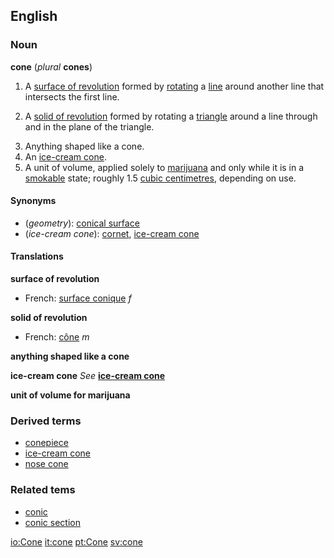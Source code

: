 ==English==
===Noun===
'''cone''' (''plural'' '''cones''')
{{wikipedia}}

#{{geometry}} A [[surface of revolution]] formed by [[rotate|rotating]] a [[line]] around another line that intersects the first line.
#{{geometry}} A [[solid of revolution]] formed by rotating a [[triangle]] around a line through and in the plane of the triangle.
#Anything shaped like a cone.
#An [[ice-cream cone]].
#A unit of volume, applied solely to [[marijuana]] and only while it is in a [[smokable]] state; roughly 1.5 [[cubic centimetre]]s, depending on use.

====Synonyms====
*(''geometry''): [[conical surface]]
*(''ice-cream cone''): [[cornet]], [[ice-cream cone]]

====Translations====

'''surface of revolution'''
{{top}}
*French: [[surface conique]] ''f''
{{mid}}
{{bottom}}

'''solid of revolution'''
{{top}}
*French: [[cône]] ''m''
{{mid}}
{{bottom}}

'''anything shaped like a cone'''
{{top}}
{{mid}}
{{bottom}}

'''ice-cream cone'''
''See'' '''[[ice-cream cone]]'''

'''unit of volume for marijuana'''
{{top}}
{{mid}}
{{bottom}}

===Derived terms===
*[[conepiece]]
*[[ice-cream cone]]
*[[nose cone]]

===Related tems===
*[[conic]]
*[[conic section]]

[[io:Cone]]
[[it:cone]]
[[pt:Cone]]
[[sv:cone]]